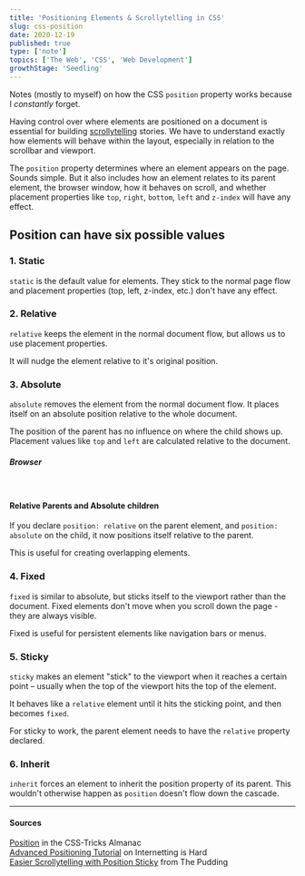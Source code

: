 ```yaml
---
title: 'Positioning Elements & Scrollytelling in CSS'
slug: css-position
date: 2020-12-19
published: true
type: ['note']
topics: ['The Web', 'CSS', 'Web Development']
growthStage: 'Seedling'
---
```


Notes (mostly to myself) on how the CSS `position` property works because I _constantly_ forget.

Having control over where elements are positioned on a document is essential for building [scrollytelling](https://medium.com/nightingale/from-storytelling-to-scrollytelling-a-short-introduction-and-beyond-fbda32066964) stories. We have to understand exactly how elements will behave within the layout, especially in relation to the scrollbar and viewport.

The `position` property determines where an element appears on the page. Sounds simple. But it also includes how an element relates to its parent element, the browser window, how it behaves on scroll, and whether placement properties like `top`, `right`, `bottom`, `left` and `z-index` will have any effect.

## **Position** can have six possible values
### 1. Static
 `static` is the default value for elements. They stick to the normal page flow and placement properties (top, left, z-index, etc.) don't have any effect.

 <p>

 <div style={{width: '100px', height: '100px', background: '#575EBF', margin: '0 auto', borderRadius: '4px'}} />

 </p>

 <Spacer />

### 2. Relative
`relative` keeps the element in the normal document flow, but allows us to use placement properties.

It will nudge the element relative to it's original position.

 <p>

 <div style={{position: 'relative', width: '100px', height: '100px', border: '2px dotted #575EBF', margin: '0 auto', borderRadius: '4px', mixBlendMode: 'multiply', opacity:'80%'}}>

  <div style={{position: 'absolute', top: '10px', left: '10px', width: '100px', height: '100px', background: '#575EBF', margin: '0 auto', borderRadius: '4px', mixBlendMode: 'multiply'}} />

  </div>

 </p>

 <Spacer />

### 3. Absolute
`absolute` removes the element from the normal document flow. It places itself on an absolute position relative to the whole document.

The position of the parent has no influence on where the child shows up. Placement values like `top` and `left` are calculated relative to the document.

<p>

<h5 style={{marginBottom: '10px', color: '#9EA0B7', textAlign: 'center', fontWeight: 'bold', textTransform: 'uppercase', letterSpacing: '0.5px'}}>Browser</h5>

<div style={{position: 'relative', width: '400px', height: '250px', border: '2px solid #CECFE1', margin: '0 auto', borderRadius: '6px'}}>


<div style={{position: 'absolute', top: 0, left: 0, width: '100px', height: '100px', background: '#575EBF', margin: '0 auto', borderRadius: '4px'}} />

</div>

</p>

<br />

#### **Relative Parents and Absolute children**

If you declare `position: relative` on the parent element, and `position: absolute` on the child, it now positions itself relative to the parent.

This is useful for creating overlapping elements.

<Spacer />

### 4. Fixed
`fixed` is similar to absolute, but sticks itself to the viewport rather than the document. Fixed elements don't move when you scroll down the page - they are always visible.

Fixed is useful for persistent elements like navigation bars or menus.

<Spacer />

### 5. Sticky
`sticky` makes an element "stick" to the viewport when it reaches a certain point – usually when the top of the viewport hits the top of the element.

It behaves like a `relative` element until it hits the sticking point, and then becomes `fixed`.

For sticky to work, the parent element needs to have the `relative` property declared.

<Spacer />

### 6. Inherit
`inherit` forces an element to inherit the position property of its parent. This wouldn't otherwise happen as `position` doesn't flow down the cascade.


---

#### Sources

[Position](https://css-tricks.com/almanac/properties/p/position/) in the CSS-Tricks Almanac  
[Advanced Positioning Tutorial](https://www.internetingishard.com/html-and-css/advanced-positioning/)  on Internetting is Hard  
[Easier Scrollytelling with Position Sticky](https://pudding.cool/process/scrollytelling-sticky/) from The Pudding